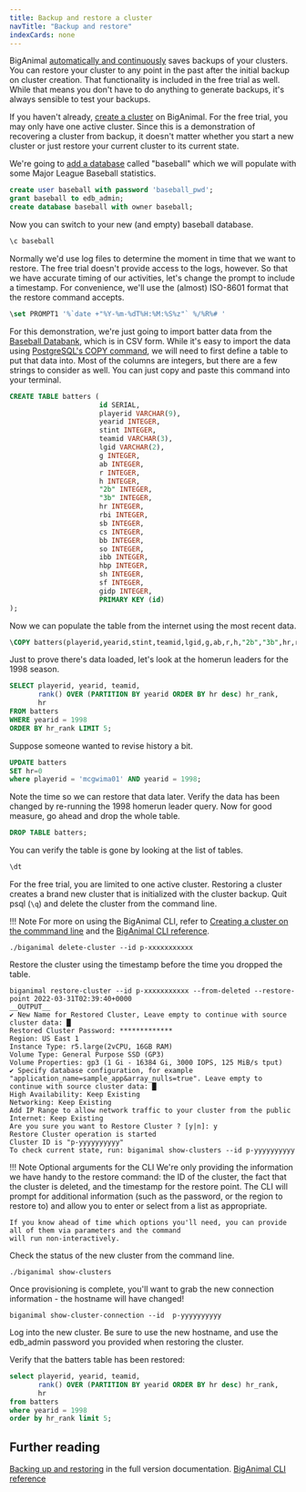 ```yaml
---
title: Backup and restore a cluster
navTitle: "Backup and restore" 
indexCards: none
---
```


BigAnimal [automatically and continuously](/biganimal/latest/using_cluster/04_backup_and_restore/) saves backups of your clusters. You can restore your cluster to any point in the past after the initial backup on cluster creation. That functionality is included in the free trial as well. While that means you don't have to do anything to generate backups, it's always sensible to test your backups.

If you haven't already, [create a cluster](create_cluster_cli) on BigAnimal. For the free trial, you may only have one active cluster. Since this is a demonstration of recovering a cluster from backup, it doesn't matter whether you start a new cluster or just restore your current cluster to its current state.

We're going to [add a database]((/biganimal/latest/using_cluster/01_postgres_access/#one-database-with-one-application)) called "baseball" which we will populate with some  Major League Baseball statistics.

```sql
create user baseball with password 'baseball_pwd';
grant baseball to edb_admin;
create database baseball with owner baseball;
```

Now you can switch to your new (and empty) baseball database.
```sql
\c baseball
```

Normally we'd use log files to determine the moment in time that we want to restore. The free trial doesn't provide access to the logs, however. So that we have accurate timing of our activities, let's change the prompt to include a timestamp. For convenience, we'll use the (almost) ISO-8601 format that the restore command accepts.

```sql
\set PROMPT1 '%`date +"%Y-%m-%dT%H:%M:%S%z"` %/%R%# '
```

For this demonstration, we're just going to import batter data from the [Baseball Databank](https://github.com/chadwickbureau/baseballdatabank), which is in CSV form. While it's easy to import the data using [PostgreSQL's COPY command](https://www.postgresql.org/docs/current/sql-copy.html), we will need to first define a table to put that data into. Most of the columns are integers, but there are a few strings to consider as well. You can just copy and paste this command into your terminal.
```sql
CREATE TABLE batters (
                      id SERIAL,
                      playerid VARCHAR(9),
                      yearid INTEGER,
                      stint INTEGER,
                      teamid VARCHAR(3),
                      lgid VARCHAR(2),
                      g INTEGER,
                      ab INTEGER,
                      r INTEGER,
                      h INTEGER,
                      "2b" INTEGER,
                      "3b" INTEGER,
                      hr INTEGER,
                      rbi INTEGER,
                      sb INTEGER,
                      cs INTEGER,
                      bb INTEGER,
                      so INTEGER,
                      ibb INTEGER,
                      hbp INTEGER,
                      sh INTEGER,
                      sf INTEGER,
                      gidp INTEGER,
                      PRIMARY KEY (id)
);
```

Now we can populate the table from the internet using the most recent data.
```sql
\COPY batters(playerid,yearid,stint,teamid,lgid,g,ab,r,h,"2b","3b",hr,rbi,sb,cs,bb,so,ibb,hbp,sh,sf,gidp) FROM PROGRAM 'curl "https://raw.githubusercontent.com/chadwickbureau/baseballdatabank/master/core/Batting.csv"' DELIMITER ',' CSV HEADER
```

Just to prove there's data loaded, let's look at the homerun leaders for the 1998 season.
```sql
SELECT playerid, yearid, teamid,
       rank() OVER (PARTITION BY yearid ORDER BY hr desc) hr_rank,
       hr
FROM batters
WHERE yearid = 1998
ORDER BY hr_rank LIMIT 5;
```

Suppose someone wanted to revise history a bit. 
```sql
UPDATE batters 
SET hr=0 
where playerid = 'mcgwima01' AND yearid = 1998;
```

Note the time so we can restore that data later. Verify the data has been changed by re-running the 1998 homerun leader query. Now for good measure, go ahead and drop the whole table.
```sql
DROP TABLE batters;
```

You can verify the table is gone by looking at the list of tables.
```sql
\dt
```

For the free trial, you are limited to one active cluster. Restoring a cluster creates a brand new cluster that is initialized with the cluster backup. Quit psql (`\q`) and delete the cluster from the command line.

!!! Note
    For more on using the BigAnimal CLI, refer to [Creating a cluster on the commmand line](../create_a_cluster/create_cluster_cli) and the [BigAnimal CLI reference](/biganimal/latest/reference/cli/).

```shell
./biganimal delete-cluster --id p-xxxxxxxxxxx
```

Restore the cluster using the timestamp before the time you dropped the table.

```shell
biganimal restore-cluster --id p-xxxxxxxxxxx --from-deleted --restore-point 2022-03-31T02:39:40+0000
__OUTPUT__
✔ New Name for Restored Cluster, Leave empty to continue with source cluster data: █
Restored Cluster Password: *************
Region: US East 1
Instance Type: r5.large(2vCPU, 16GB RAM)
Volume Type: General Purpose SSD (GP3)
Volume Properties: gp3 (1 Gi - 16384 Gi, 3000 IOPS, 125 MiB/s tput)
✔ Specify database configuration, for example "application_name=sample_app&array_nulls=true". Leave empty to continue with source cluster data: █
High Availability: Keep Existing
Networking: Keep Existing
Add IP Range to allow network traffic to your cluster from the public Internet: Keep Existing
Are you sure you want to Restore Cluster ? [y|n]: y
Restore Cluster operation is started
Cluster ID is "p-yyyyyyyyyy"
To check current state, run: biganimal show-clusters --id p-yyyyyyyyyy
```

!!! Note Optional arguments for the CLI
    We're only providing the information we have handy to the restore command: the ID of the cluster, the fact that
    the cluster is deleted, and the timestamp for the restore point. The CLI will prompt for additional information
    (such as the password, or the region to restore to) and allow you to enter or select from a list as appropriate.
    
    If you know ahead of time which options you'll need, you can provide all of them via parameters and the command
    will run non-interactively.

Check the status of the new cluster from the command line.

```shell
./biganimal show-clusters
```

Once provisioning is complete, you'll want to grab the new connection information - the hostname will have changed!

```shell
biganimal show-cluster-connection --id  p-yyyyyyyyyy
```

Log into the new cluster. Be sure to use the new hostname, and use the edb_admin password you provided when restoring the cluster.

Verify that the batters table has been restored:

```sql
select playerid, yearid, teamid,
       rank() OVER (PARTITION BY yearid ORDER BY hr desc) hr_rank,
       hr
from batters
where yearid = 1998
order by hr_rank limit 5;
```
 

## Further reading

[Backing up and restoring](/biganimal/latest/using_cluster/04_backup_and_restore/) in the full version documentation.
[BigAnimal CLI reference](/biganimal/latest/reference/cli/)
